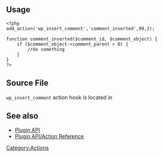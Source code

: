 == Usage ==
<pre>
<?php
add_action('wp_insert_comment','comment_inserted',99,2);

function comment_inserted($comment_id, $comment_object) {
    if ($comment_object->comment_parent > 0) {
        //do something
    }
}
?>
</pre>

== Source File ==

<tt>wp_insert_comment</tt> action hook is located in {{Trac|wp-includes/comment.php}}

== See also ==

* [[Plugin API]]
* [[Plugin API/Action Reference]]

{{Stub}}
[[Category:Actions]]